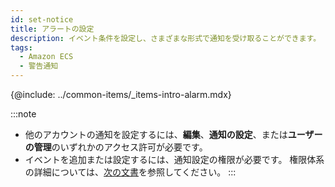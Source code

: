 ```yaml
---
id: set-notice
title: アラートの設定
description: イベント条件を設定し、さまざまな形式で通知を受け取ることができます。
tags:
  - Amazon ECS
  - 警告通知
---
```


<!--
기존 이벤트 설정, 이벤트 수신 설정, 이벤트 기록 설정 링크
-->

{@include: ../common-items/_items-intro-alarm.mdx} 

:::note

-   他のアカウントの通知を設定するには、**編集**、**通知の設定**、または**ユーザーの管理**のいずれかのアクセス許可が必要です。
-   イベントを追加または設定するには、通知設定の権限が必要です。 権限体系の詳細については、[次の文書](../project/project-structure)を参照してください。
    :::
